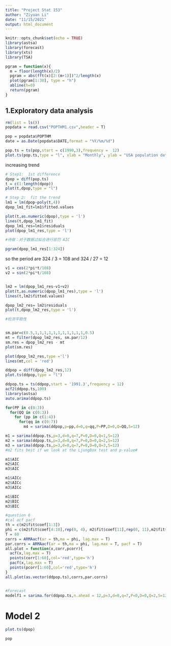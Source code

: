 ```yaml
---
title: "Project Stat 153"
author: "Ziyuan Li"
date: "11/15/2021"
output: html_document
---
```


```r
knitr::opts_chunk$set(echo = TRUE)
library(astsa)
library(forecast)
library(xts)
library(TSA)

pgram = function(x){
  m = floor(length(x)/2)
  pgram = abs(fft(x)[2:(m+1)])^2/length(x)
  plot(pgram[1:30], type = "h")
  abline(h=0)
  return(pgram)
}
```

## 1.Exploratory data analysis
```r
rm(list = ls())
popdata = read.csv("POPTHM1.csv",header = T)

pop = popdata$POPTHM
date = as.Date(popdata$DATE,format = "%Y/%m/%d")

pop.ts = ts(pop,start = c(1990,3),frequency =  12)
plot.ts(pop.ts,type = "l", xlab = "Monthly", ylab = "USA population data", main = "USA population for years 1990-2021") 

```
increasing trend

```r
# Step1:  1st difference
dpop = diff(pop.ts)
t = c(1:length(dpop))
plot(t,dpop,type = "l")
```


```r
# Step 2:  fit the trend
lm1 = lm(dpop~poly(t,4))  
dpop_lm1_fit=lm1$fitted.values

plot(t,as.numeric(dpop),type = 'l')
lines(t,dpop_lm1_fit)
dpop_lm1_res=lm1$residuals
plot(dpop_lm1_res,type = 'l') 

#待做：对于数据过拟合进行惩罚 AIC

```
```r
pgram(dpop_lm1_res[1:324])
```
so the period are 324 / 3 = 108 and 324 / 27 = 12

```r

v1 = cos(2*pi*t/108)
v2 = sin(2*pi*t/108)


lm2 = lm(dpop_lm1_res~v1+v2)
plot(t,as.numeric(dpop_lm1_res),type = 'l')
lines(t,lm2$fitted.values)

dpop_lm2_res= lm2$residuals
plot(t,dpop_lm2_res,type = 'l')

#检测平稳性



```

```r
sm.par=c(0.5,1,1,1,1,1,1,1,1,1,1,1,0.5)
mt = filter(dpop_lm2_res, sm.par/12)
sm.res = dpop_lm2_res - mt
plot(sm.res)

plot(dpop_lm2_res,type ='l')
lines(mt,col = 'red')

```
```r
ddpop = diff(dpop_lm2_res,12)
plot.ts(ddpop,type = "l")

ddpop.ts = ts(ddpop,start = '1991.3',frequency = 12)
acf2(ddpop.ts,100)
library(astsa)
auto.arima(ddpop.ts)
```
```r

for(PP in c(0:3))
  for(QQ in c(0:3))
    for (pp in c(1:4))
      for(qq in c(0:7))
        m4 = sarima(ddpop,p=pp,d=0,q=qq,P=PP,D=0,Q=QQ,S=12)
```

```r
m1 = sarima(ddpop.ts,p=3,d=0,q=7,P=0,D=0,Q=1,S=12) 
m2 = sarima(ddpop.ts,p=3,d=0,q=7,P=0,D=0,Q=2,S=12)
m3 = sarima(ddpop.ts,p=3,d=0,q=7,P=0,D=0,Q=3,S=12)
#m2 fits best if we look at the LjungBox test and p-value#
```
```r
m1$AIC
m2$AIC
m3$AIC

m1$AICc
m2$AICc
m3$AICc

m1$BIC
m2$BIC
m3$BIC
```
```r
#question 6
#cal acf pacf
th = c(m2$fit$coef[1:3])
phi = c(m2$fit$coef[4:10],rep(0, 4), m2$fit$coef[11],rep(0, 11),m2$fit$coef[12])
T = 60
corrs = ARMAacf(ar = th,ma = phi, lag.max = T)
par.corrs = ARMAacf(ar = th,ma = phi, lag.max = T, pacf = T)
all.plot = function(x,corr,pcorr){
  acf(x,lag.max = T)
  points(corr[1:60],col='red',type='h')
  pacf(x,lag.max = T)
  points(pcorr[1:60],col='red',type='h')
}
all.plot(as.vector(ddpop.ts),corrs,par.corrs)


#Forecast
modelf1 = sarima.for(ddpop.ts,n.ahead = 12,p=3,d=0,q=7,P=0,D=0,Q=2,S=12)

```
# Model 2
```r
plot.ts(dpop)

```
```r
pop
```


